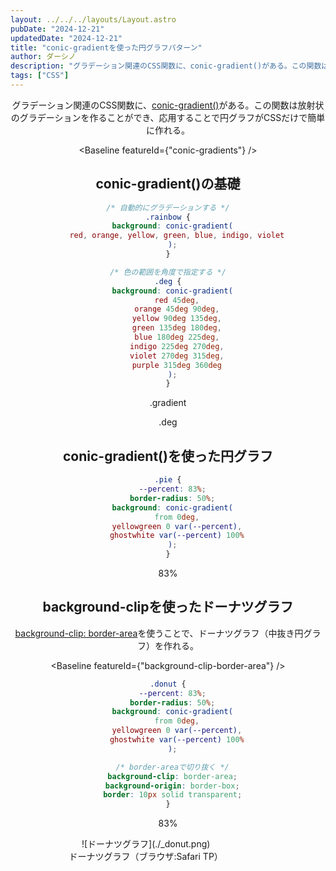 ```yaml
---
layout: ../../../layouts/Layout.astro
pubDate: "2024-12-21"
updatedDate: "2024-12-21"
title: "conic-gradientを使った円グラフパターン"
author: ダーシノ
description: "グラデーション関連のCSS関数に、conic-gradient()がある。この関数は放射状のグラデーションを作ることができ、応用することで円グラフがCSSだけで簡単に作れる。"
tags: ["CSS"]
---
```



<Header {...frontmatter} />

グラデーション関連のCSS関数に、[conic-gradient()](https://developer.mozilla.org/ja/docs/Web/CSS/gradient/conic-gradient)がある。この関数は放射状のグラデーションを作ることができ、応用することで円グラフがCSSだけで簡単に作れる。

<Baseline featureId={"conic-gradients"} />

## conic-gradient()の基礎

```css
/* 自動的にグラデーションする */
.rainbow {
  background: conic-gradient(
    red, orange, yellow, green, blue, indigo, violet
  );
}

/* 色の範囲を角度で指定する */
.deg {
  background: conic-gradient(
    red 45deg,
    orange 45deg 90deg,
    yellow 90deg 135deg,
    green 135deg 180deg,
    blue 180deg 225deg,
    indigo 225deg 270deg,
    violet 270deg 315deg,
    purple 315deg 360deg
  );
}
```

<section id="demo">
  <figure>
    <div class="conic rainbow"></div>
    <figcaption>.gradient</figcaption>
  </figure>

  <figure>
    <div class="conic deg"></div>
    <figcaption>.deg</figcaption>
  </figure>
</section>

<style>{`
#demo {
  display: flex;

  .conic {
    aspect-ratio: 1;
    width: 200px;
  }

  .rainbow {
    background: conic-gradient(
      red, orange, yellow, green, blue, indigo, violet
    );
  }
  .deg {
    background: conic-gradient(
      red 45deg,
      orange 45deg 90deg,
      yellow 90deg 135deg,
      green 135deg 180deg,
      blue 180deg 225deg,
      indigo 225deg 270deg,
      violet 270deg 315deg,
      purple 315deg 360deg
    );
  }
}
`}</style>


## conic-gradient()を使った円グラフ

```css
.pie {
  --percent: 83%;
  border-radius: 50%;
  background: conic-gradient(
    from 0deg,
    yellowgreen 0 var(--percent),
    ghostwhite var(--percent) 100%
  );
}
```

<section id="demo2">
  <div class="pie">
    <span>83%</span>
  </div>
</section>

<style>{`
#demo2 {
  .pie {
    aspect-ratio: 1;
    width: 200px;
    --percent: 83%;
    border-radius: 50%;
    background: conic-gradient(
      from 0deg,
      yellowgreen 0 var(--percent),
      ghostwhite var(--percent) 100%
    );

    align-content: center;
    display: grid;
    place-content: center;
    span {
      font-weight: 600;
      font-size: 2rem;
      color: teal;
    }
  }
}
`}</style>

## background-clipを使ったドーナツグラフ

[background-clip: border-area](https://developer.mozilla.org/ja/docs/Web/CSS/background-clip)を使うことで、ドーナツグラフ（中抜き円グラフ）を作れる。

<Baseline featureId={"background-clip-border-area"} />

```css
.donut {
  --percent: 83%;
  border-radius: 50%;
  background: conic-gradient(
    from 0deg,
    yellowgreen 0 var(--percent),
    ghostwhite var(--percent) 100%
  );

  /* border-areaで切り抜く */
  background-clip: border-area;
  background-origin: border-box;
  border: 10px solid transparent;
}
```

<section id="demo3">
  <div class="donut">
    <span>83%</span>
  </div>
</section>

<style>{`
#demo3 {
  .donut {
    aspect-ratio: 1;
    width: 200px;
    --percent: 83%;
    border-radius: 50%;
    background: conic-gradient(
      from 0deg,
      yellowgreen 0 var(--percent),
      ghostwhite var(--percent) 100%
    );
    background-clip: border-area;
    background-origin: border-box;
    border: 2rem solid transparent;

    align-content: center;
    display: grid;
    place-content: center;
    span {
      font-weight: 600;
      font-size: 2rem;
      color: teal;
    }
  }
}
`}</style>


<figure style="max-width: 40ch;">
![ドーナツグラフ](./_donut.png)

<figcaption>ドーナツグラフ（ブラウザ:Safari TP）</figcaption>
</figure>
